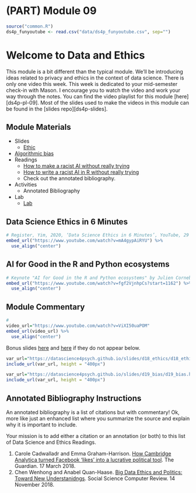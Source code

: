 # (PART) Module 09 {-}

```r
source("common.R")
ds4p_funyoutube <- read.csv("data/ds4p_funyoutube.csv", sep="")
```

# Welcome to Data and Ethics

This module is a bit different than the typical module. We'll be introducing ideas related to privacy and ethics in the context of data science. There is only one video this week. This week is dedicated to your mid-semester check-in with Mason. I encourage you to watch the video and work your way through the notes. You can find the video playlist for this module [here][ds4p-pl-09]. Most of the slides used to make the videos in this module can be found in the [slides repo][ds4p-slides].


## Module Materials

* Slides
  * [Ethic](https://datascience4psych.github.io/slides/d18_ethics/d18_ethics.html)
* [Algorithmic bias](https://datascience4psych.github.io/slides/d19_bias/d19_bias.html) 
* Readings
	* [How to make a racist AI without really trying](https://blog.conceptnet.io/posts/2017/how-to-make-a-racist-ai-without-really-trying/)
	* [How to write a racist AI in R without really trying](https://notstatschat.rbind.io/2018/09/27/how-to-write-a-racist-ai-in-r-without-really-trying/)
	* Check out the annotated bibliography.
* Activities
  * Annotated Bibliography
* Lab
  * [Lab](#lab09)





## Data Science Ethics in 6 Minutes



```r
# Register, Yim, 2020, ‘Data Science Ethics in 6 Minutes’, YouTube, 29 December, https://youtu.be/mA4gypAiRYU.
embed_url("https://www.youtube.com/watch?v=mA4gypAiRYU") %>%
  use_align("center")
```

## AI for Good in the R and Python ecosystems
```r
# Keynote "AI for Good in the R and Python ecosystems" by Julien Cornebise
embed_url("https://www.youtube.com/watch?v=fgf2VjnhpCs?start=1162") %>%
  use_align("center")
```

## Module Commentary

```r
# 
video_url="https://www.youtube.com/watch?v=ViXI50uaPOM"
embed_url(video_url) %>%
  use_align("center")
```

Bonus slides  [here](https://datascience4psych.github.io/slides/d18_ethics/d18_ethics.html) and [here](https://datascience4psych.github.io/slides/d19_bias/d19_bias.html)  if they do not appear below.

```r
var_url="https://datascience4psych.github.io/slides/d18_ethics/d18_ethics.html"
include_url(var_url, height = "400px")
```

```r
var_url="https://datascience4psych.github.io/slides/d19_bias/d19_bias.html"
include_url(var_url, height = "400px")
```


## Annotated Bibliography Instructions

An annotated bibliography is a list of citations but with commentary! Ok, more like just an enhanced list where you summarize the source and explain why it is important to include.

Your mission is to add either a citation or an annotation (or both) to this list of Data Science and Ethics Readings. 

1. Carole Cadwalladr and Emma Graham-Harrison. [How Cambridge Analytica turned Facebook ‘likes’ into a lucrative political tool](https://www.theguardian.com/technology/2018/mar/17/facebook-cambridge-analytica-kogan-data-algorithm). The Guardian. 17 March 2018.
2. Chen Wenhong and Anabel Quan-Haase. [Big Data Ethics and Politics: Toward New Understanidngs](https://journals.sagepub.com/doi/full/10.1177/0894439318810734). Social Science Computer Review. 14 November 2018.
